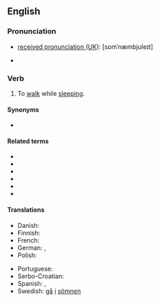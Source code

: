 ==English==
{{root|en|ine-pro|*swep-}}
===Pronunciation===
* [[w:Received Pronunciation|received pronunciation (UK)]]: [sɒmˈnæmbjʊleɪt]
* {{a|US}} {{IPA|en|/sɑːm.ˈnæm.bju.ˌleɪt/|/sɑːm.ˈnæm.bjə.ˌleɪt/|/səm.ˈnæm.bjə.ˌleɪt/}}

===Verb===
{{en-verb}}

# {{lb|en|intransitive}} To [[walk]] while [[sleep]]ing.

====Synonyms====
* {{l|en|sleepwalk}}

====Related terms====
* {{l|en|somnambular}}
* {{l|en|somnambulation}}
* {{l|en|somnambulator}}
* {{l|en|somnambulism}}
* {{l|en|somnambulist}}
* {{l|en|somnambulistic}}

====Translations====
{{trans-top|to walk while sleeping}}
* Danish: {{t|da|gå i søvne}}
* Finnish: {{t|fi|kävellä unissaan}}
* French: {{t+|fr|somnambuler}}
* German: {{t+|de|schlafwandeln}}, {{t+|de|nachtwandeln}}
* Polish: {{t|pl|lunatykować}}
{{trans-mid}}
* Portuguese: {{t|pt|sonambular}}
* Serbo-Croatian: {{t|sh|mesečarstvo}}
* Spanish: {{t|es|[[ser]] [[sonámbulo]]}}, {{t|es|[[pasear]]se [[dormido]]}}
* Swedish: [[gå]] [[i]] [[sömn|sömnen]]
{{trans-bottom}}